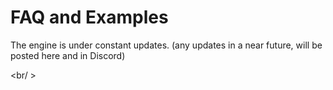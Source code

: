 
# FAQ and Examples

<Callout type="error" emoji="️🚫">
  The engine is under constant updates. (any updates in a near future, will be
  posted here and in Discord)
</Callout>

<br/ >

<Card title="How to use avatar?" href="./faq/use-avatar" />

<br />
<Card title="How to move and detect collision?" href="" />
<br />
<Card
  title="Making a stepping stone that disappears when you step on it"
  href=""
/>
<br />
<Card title="How to use timer?" href="" />
<br />
<Card title="Create start button" href="" />
<br />
<Card title="Create save point" href="" />
<br />
<Card title="Return to first screen at the end of the game" href="" />

<br />
<Card title="Creating an object that moves repeatedly" href="" />
<br />
<Card title="Jump and Collect items" href="" />

<br />
<Card title="How to use Signals?" href="" />
